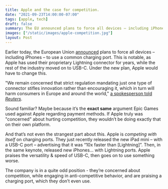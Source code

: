 ```yaml
---
title: Apple and the case for competition.
date: "2021-09-23T14:00:00-07:00"
tags: [apple, tech]
draft: false
summary: The EU announced plans to force all devices – including iPhones – to use a common charging port.
images: ["/static/images/apple-competition.jpg"]
layout: Post
---
```


Earlier today, the European Union [announced](https://www.theverge.com/2021/9/23/22626723/eu-commission-universal-charger-usb-c-micro-lightning-connector-smartphones) plans to force all devices – including iPhones – to use a common charging port. This is notable, as Apple has used their proprietary Lightning connector for years, while the rest of the industry moved on to USB-C. Under the new plan, Apple would have to change this.

"We remain concerned that strict regulation mandating just one type of connector stifles innovation rather than encouraging it, which in turn will harm consumers in Europe and around the world," [a spokesperson told _Reuters_](https://www.reuters.com/business/media-telecom/eu-plans-one-mobile-charging-port-all-setback-apple-2021-09-23/).

Sound familiar? Maybe because it’s the **exact same** argument Epic Games used against Apple regarding payment methods. If Apple truly was "concerned" about hurting competition, they wouldn’t be doing exactly that on their own platform.

And that’s not even the strangest part about this. Apple is _competing with itself_ on charging ports. They just recently released the new iPad mini – with a USB-C port – advertising that it was “10x faster than \[Lightning\]”. Then, in the same keynote, released new iPhones… with Lightning ports. Apple praises the versatility & speed of USB-C, then goes on to use something worse.

<BlogNewsletterForm />

The company is in a quite odd position - they’re concerned about competition, while engaging in anti-competitive behavior, and are praising a charging port, which they don’t even use.
